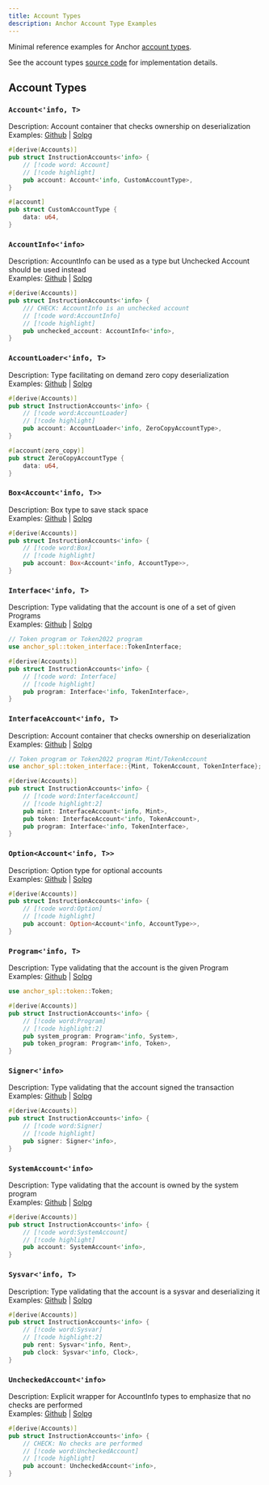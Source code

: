 ```yaml
---
title: Account Types
description: Anchor Account Type Examples
---
```


Minimal reference examples for Anchor
[account types](https://docs.rs/anchor-lang/latest/anchor_lang/accounts/index.html).

See the account types
[source code](https://github.com/coral-xyz/anchor/tree/v0.30.1/lang/src/accounts)
for implementation details.

## Account Types

### `Account<'info, T>`

Description: Account container that checks ownership on deserialization  
Examples: [Github](https://github.com/solana-developers/anchor-examples/tree/main/account-types/Account)
|
[Solpg](https://beta.solpg.io/https://github.com/solana-developers/anchor-examples/tree/main/account-types/Account)

```rust title="snippet"
#[derive(Accounts)]
pub struct InstructionAccounts<'info> {
    // [!code word: Account]
    // [!code highlight]
    pub account: Account<'info, CustomAccountType>,
}

#[account]
pub struct CustomAccountType {
    data: u64,
}
```

### `AccountInfo<'info>`

Description: AccountInfo can be used as a type but Unchecked Account should be
used instead  
Examples: [Github](https://github.com/solana-developers/anchor-examples/tree/main/account-types/AccountInfo)
|
[Solpg](https://beta.solpg.io/https://github.com/solana-developers/anchor-examples/tree/main/account-types/AccountInfo)

```rust title="snippet"
#[derive(Accounts)]
pub struct InstructionAccounts<'info> {
    /// CHECK: AccountInfo is an unchecked account
    // [!code word:AccountInfo]
    // [!code highlight]
    pub unchecked_account: AccountInfo<'info>,
}
```

### `AccountLoader<'info, T>`

Description: Type facilitating on demand zero copy deserialization  
Examples: [Github](https://github.com/solana-developers/anchor-examples/tree/main/account-types/AccountLoader)
|
[Solpg](https://beta.solpg.io/https://github.com/solana-developers/anchor-examples/tree/main/account-types/AccountLoader)

```rust title="snippet"
#[derive(Accounts)]
pub struct InstructionAccounts<'info> {
    // [!code word:AccountLoader]
    // [!code highlight]
    pub account: AccountLoader<'info, ZeroCopyAccountType>,
}

#[account(zero_copy)]
pub struct ZeroCopyAccountType {
    data: u64,
}
```

### `Box<Account<'info, T>>`

Description: Box type to save stack space  
Examples: [Github](https://github.com/solana-developers/anchor-examples/tree/main/account-types/Box)
|
[Solpg](https://beta.solpg.io/https://github.com/solana-developers/anchor-examples/tree/main/account-types/Box)

```rust title="snippet"
#[derive(Accounts)]
pub struct InstructionAccounts<'info> {
    // [!code word:Box]
    // [!code highlight]
    pub account: Box<Account<'info, AccountType>>,
}
```

### `Interface<'info, T>`

Description: Type validating that the account is one of a set of given
Programs  
Examples: [Github](https://github.com/solana-developers/anchor-examples/tree/main/account-types/Interface)
|
[Solpg](https://beta.solpg.io/https://github.com/solana-developers/anchor-examples/tree/main/account-types/Interface)

```rust title="snippet"
// Token program or Token2022 program
use anchor_spl::token_interface::TokenInterface;

#[derive(Accounts)]
pub struct InstructionAccounts<'info> {
    // [!code word: Interface]
    // [!code highlight]
    pub program: Interface<'info, TokenInterface>,
}
```

### `InterfaceAccount<'info, T>`

Description: Account container that checks ownership on deserialization  
Examples: [Github](https://github.com/solana-developers/anchor-examples/tree/main/account-types/InterfaceAccount)
|
[Solpg](https://beta.solpg.io/https://github.com/solana-developers/anchor-examples/tree/main/account-types/InterfaceAccount)

```rust title="snippet"
// Token program or Token2022 program Mint/TokenAccount
use anchor_spl::token_interface::{Mint, TokenAccount, TokenInterface};

#[derive(Accounts)]
pub struct InstructionAccounts<'info> {
    // [!code word:InterfaceAccount]
    // [!code highlight:2]
    pub mint: InterfaceAccount<'info, Mint>,
    pub token: InterfaceAccount<'info, TokenAccount>,
    pub program: Interface<'info, TokenInterface>,
}
```

### `Option<Account<'info, T>>`

Description: Option type for optional accounts  
Examples: [Github](https://github.com/solana-developers/anchor-examples/tree/main/account-types/Option)
|
[Solpg](https://beta.solpg.io/https://github.com/solana-developers/anchor-examples/tree/main/account-types/Option)

```rust title="snippet"
#[derive(Accounts)]
pub struct InstructionAccounts<'info> {
    // [!code word:Option]
    // [!code highlight]
    pub account: Option<Account<'info, AccountType>>,
}
```

### `Program<'info, T>`

Description: Type validating that the account is the given Program  
Examples: [Github](https://github.com/solana-developers/anchor-examples/tree/main/account-types/Program)
|
[Solpg](https://beta.solpg.io/https://github.com/solana-developers/anchor-examples/tree/main/account-types/Program)

```rust title="snippet"
use anchor_spl::token::Token;

#[derive(Accounts)]
pub struct InstructionAccounts<'info> {
    // [!code word:Program]
    // [!code highlight:2]
    pub system_program: Program<'info, System>,
    pub token_program: Program<'info, Token>,
}
```

### `Signer<'info>`

Description: Type validating that the account signed the transaction  
Examples: [Github](https://github.com/solana-developers/anchor-examples/tree/main/account-types/Signer)
|
[Solpg](https://beta.solpg.io/https://github.com/solana-developers/anchor-examples/tree/main/account-types/Signer)

```rust title="snippet"
#[derive(Accounts)]
pub struct InstructionAccounts<'info> {
    // [!code word:Signer]
    // [!code highlight]
    pub signer: Signer<'info>,
}
```

### `SystemAccount<'info>`

Description: Type validating that the account is owned by the system program  
Examples: [Github](https://github.com/solana-developers/anchor-examples/tree/main/account-types/SystemAccount)
|
[Solpg](https://beta.solpg.io/https://github.com/solana-developers/anchor-examples/tree/main/account-types/SystemAccount)

```rust title="snippet"
#[derive(Accounts)]
pub struct InstructionAccounts<'info> {
    // [!code word:SystemAccount]
    // [!code highlight]
    pub account: SystemAccount<'info>,
}
```

### `Sysvar<'info, T>`

Description: Type validating that the account is a sysvar and deserializing it  
Examples: [Github](https://github.com/solana-developers/anchor-examples/tree/main/account-types/Sysvar)
|
[Solpg](https://beta.solpg.io/https://github.com/solana-developers/anchor-examples/tree/main/account-types/Sysvar)

```rust title="snippet"
#[derive(Accounts)]
pub struct InstructionAccounts<'info> {
    // [!code word:Sysvar]
    // [!code highlight:2]
    pub rent: Sysvar<'info, Rent>,
    pub clock: Sysvar<'info, Clock>,
}
```

### `UncheckedAccount<'info>`

Description: Explicit wrapper for AccountInfo types to emphasize that no checks
are performed  
Examples: [Github](https://github.com/solana-developers/anchor-examples/tree/main/account-types/UncheckedAccount)
|
[Solpg](https://beta.solpg.io/https://github.com/solana-developers/anchor-examples/tree/main/account-types/UncheckedAccount)

```rust title="snippet"
#[derive(Accounts)]
pub struct InstructionAccounts<'info> {
    // CHECK: No checks are performed
    // [!code word:UncheckedAccount]
    // [!code highlight]
    pub account: UncheckedAccount<'info>,
}
```
